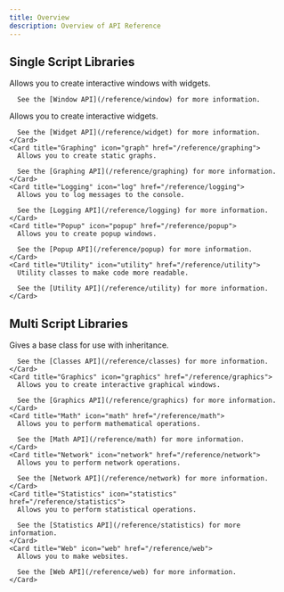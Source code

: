 ```yaml
---
title: Overview
description: Overview of API Reference
---
```



## Single Script Libraries
<CardGrid>
  <Card  title="Window" icon="laptop" href="/reference/window">
      Allows you to create interactive windows with widgets.

      See the [Window API](/reference/window) for more information.
  </Card>
    <Card  title="Widget" icon="pen" href="/reference/widget">
      Allows you to create interactive widgets.

      See the [Widget API](/reference/widget) for more information.
    </Card>
    <Card title="Graphing" icon="graph" href="/reference/graphing">
      Allows you to create static graphs.

      See the [Graphing API](/reference/graphing) for more information.
    </Card>
    <Card title="Logging" icon="log" href="/reference/logging">
      Allows you to log messages to the console.

      See the [Logging API](/reference/logging) for more information.
    </Card>
    <Card title="Popup" icon="popup" href="/reference/popup">
      Allows you to create popup windows.

      See the [Popup API](/reference/popup) for more information.
    </Card>
    <Card title="Utility" icon="utility" href="/reference/utility">
      Utility classes to make code more readable.

      See the [Utility API](/reference/utility) for more information.
    </Card>
</CardGrid>

## Multi Script Libraries

<CardGrid>
    <Card title="Classes" icon="class" href="/reference/classes">
      Gives a base class for use with inheritance.

      See the [Classes API](/reference/classes) for more information.
    </Card>
    <Card title="Graphics" icon="graphics" href="/reference/graphics">
      Allows you to create interactive graphical windows.

      See the [Graphics API](/reference/graphics) for more information.
    </Card>
    <Card title="Math" icon="math" href="/reference/math">
      Allows you to perform mathematical operations.

      See the [Math API](/reference/math) for more information.
    </Card>
    <Card title="Network" icon="network" href="/reference/network">
      Allows you to perform network operations.

      See the [Network API](/reference/network) for more information.
    </Card>
    <Card title="Statistics" icon="statistics" href="/reference/statistics">
      Allows you to perform statistical operations.

      See the [Statistics API](/reference/statistics) for more information.
    </Card>
    <Card title="Web" icon="web" href="/reference/web">
      Allows you to make websites.

      See the [Web API](/reference/web) for more information.
    </Card>
</CardGrid>